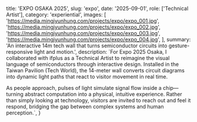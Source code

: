   title: 'EXPO OSAKA 2025',
  slug: 'expo',
  date: '2025-09-01',
  role: ['Technical Artist'],
  category: 'experiential',
  images: [
    'https://media.mingjyunhung.com/projects/expo/expo_001.jpg',
    'https://media.mingjyunhung.com/projects/expo/expo_002.jpg',
    'https://media.mingjyunhung.com/projects/expo/expo_003.jpg',
    'https://media.mingjyunhung.com/projects/expo/expo_004.jpg',
  ],
  summary:
    'An interactive 14m tech wall that turns semiconductor circuits into gesture-responsive light and motion.',
  description: `For Expo 2025 Osaka, I collaborated with ifplus as a Technical Artist to reimagine the visual language of semiconductors through interactive design. Installed in the Taiwan Pavilion (Tech World), the 14-meter wall converts circuit diagrams into dynamic light paths that react to visitor movement in real time.
  
  As people approach, pulses of light simulate signal flow inside a chip—turning abstract computation into a physical, intuitive experience. Rather than simply looking at technology, visitors are invited to reach out and feel it respond, bridging the gap between complex systems and human perception.`,
}
